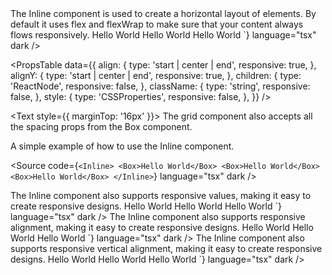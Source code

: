 
<Meta of={InlineStories} />

<Unstyled>

<Title type="h1">Inline</Title>

<Text>
  The Inline component is used to create a horizontal layout of elements. By
  default it uses flex and flexWrap to make sure that your content always flows
  responsively.
</Text>

<Title type="h2">Usage</Title>
<Source
  code={`import { Inline } from "@backstage/canon";

<Inline>
  <Box>Hello World</Box>
  <Box>Hello World</Box>
  <Box>Hello World</Box>
</Inline>
`} language="tsx" dark />

<Title type="h2" style={{ marginBottom: '16px' }}>
  API reference
</Title>

<PropsTable
  data={{
    align: {
      type: 'start | center | end',
      responsive: true,
    },
    alignY: {
      type: 'start | center | end',
      responsive: true,
    },
    children: {
      type: 'ReactNode',
      responsive: false,
    },
    className: {
      type: 'string',
      responsive: false,
    },
    style: {
      type: 'CSSProperties',
      responsive: false,
    },
  }}
/>

<Text style={{ marginTop: '16px' }}>
  The grid component also accepts all the spacing props from the Box component.
</Text>

<PropsTable data={spacePropsList} />

<Title type="h2">Examples</Title>

<Title type="h3">Simple</Title>
<Text>A simple example of how to use the Inline component.</Text>

<Source
  code={`<Inline>
  <Box>Hello World</Box>
  <Box>Hello World</Box>
  <Box>Hello World</Box>
</Inline>`}
  language="tsx"
  dark
/>

<Title type="h3">Responsive</Title>
<Text>
  The Inline component also supports responsive values, making it easy to create
  responsive designs.
</Text>
<Source
  code={`<Inline gap={{ xs: 'sm', md: 'md' }}>
  <Box>Hello World</Box>
  <Box>Hello World</Box>
  <Box>Hello World</Box>
</Inline>`}
  language="tsx"
  dark
/>

<Title type="h3">Align</Title>
<Text>
  The Inline component also supports responsive alignment, making it easy to
  create responsive designs.
</Text>
<Source
  code={`<Inline align={{ xs: 'left', md: 'center' }}>
  <Box>Hello World</Box>
  <Box>Hello World</Box>
  <Box>Hello World</Box>
</Inline>`}
  language="tsx"
  dark
/>

<Title type="h3">Align vertically</Title>
<Text>
  The Inline component also supports responsive vertical alignment, making it
  easy to create responsive designs.
</Text>
<Source
  code={`<Inline alignY={{ xs: 'top', md: 'center' }}>
  <Box>Hello World</Box>
  <Box>Hello World</Box>
  <Box>Hello World</Box>
</Inline>`}
  language="tsx"
  dark
/>

</Unstyled>
